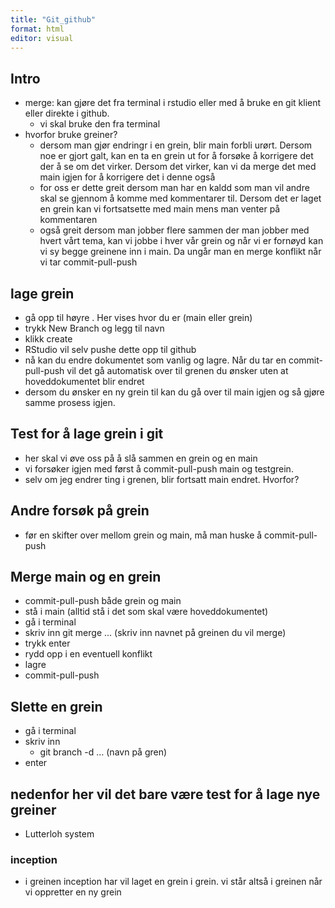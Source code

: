 ```yaml
---
title: "Git_github"
format: html
editor: visual
---
```


## Intro

-   merge: kan gjøre det fra terminal i rstudio eller med å bruke en git klient eller direkte i github.
    -   vi skal bruke den fra terminal
-   hvorfor bruke greiner?
    -   dersom man gjør endringr i en grein, blir main forbli urørt. Dersom noe er gjort galt, kan en ta en grein ut for å forsøke å korrigere det der å se om det virker. Dersom det virker, kan vi da merge det med main igjen for å korrigere det i denne også
    -   for oss er dette greit dersom man har en kaldd som man vil andre skal se gjennom å komme med kommentarer til. Dersom det er laget en grein kan vi fortsatsette med main mens man venter på kommentaren
    -   også greit dersom man jobber flere sammen der man jobber med hvert vårt tema, kan vi jobbe i hver vår grein og når vi er fornøyd kan vi sy begge greinene inn i main. Da ungår man en merge konflikt når vi tar commit-pull-push

## lage grein

-   gå opp til høyre . Her vises hvor du er (main eller grein)
-   trykk New Branch og legg til navn
-   klikk create
-   RStudio vil selv pushe dette opp til github
-   nå kan du endre dokumentet som vanlig og lagre. Når du tar en commit-pull-push vil det gå automatisk over til grenen du ønsker uten at hoveddokumentet blir endret
-   dersom du ønsker en ny grein til kan du gå over til main igjen og så gjøre samme prosess igjen.

## Test for å lage grein i git

-   her skal vi øve oss på å slå sammen en grein og en main
-   vi forsøker igjen med først å commit-pull-push main og testgrein.
-   selv om jeg endrer ting i grenen, blir fortsatt main endret. Hvorfor?

## Andre forsøk på grein

-   før en skifter over mellom grein og main, må man huske å commit-pull-push

## Merge main og en grein

-   commit-pull-push både grein og main
-   stå i main (alltid stå i det som skal være hoveddokumentet)
-   gå i terminal
-   skriv inn git merge ... (skriv inn navnet på greinen du vil merge)
-   trykk enter
-   rydd opp i en eventuell konflikt
-   lagre
-   commit-pull-push

## Slette en grein

-   gå i terminal
-   skriv inn
    -   git branch -d ... (navn på gren)
-   enter

## nedenfor her vil det bare være test for å lage nye greiner

-   Lutterloh system

### inception

-   i greinen inception har vil laget en grein i grein. vi står altså i greinen når vi oppretter en ny grein
